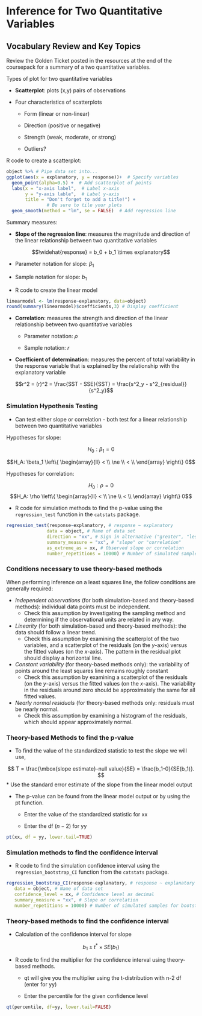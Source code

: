 # Inference for Two Quantitative Variables

## Vocabulary Review and Key Topics

Review the Golden Ticket posted in the resources at the end of the coursepack for a summary of a two quantitative variables.

Types of plot for two quantitative variables

* **Scatterplot**: plots (x,y) pairs of observations

* Four characteristics of scatterplots

    - Form (linear or non-linear)
    
    - Direction (positive or negative)
    
    - Strength (weak, moderate, or strong)
    
    - Outliers?

R code to create a scatterplot:

```r
object %>% # Pipe data set into...
ggplot(aes(x = explanatory, y = response))+  # Specify variables
  geom_point(alpha=0.5) +  # Add scatterplot of points
  labs(x = "x-axis label",  # Label x-axis
       y = "y-axis lable",  # Label y-axis
       title = "Don't forget to add a title!") + 
               # Be sure to tile your plots
  geom_smooth(method = "lm", se = FALSE)  # Add regression line
```


Summary measures:

* **Slope of the regression line**: measures the magnitude and direction of the linear relationship between two quantitative variables

$$\widehat{response} = b_0 + b_1 \times explanatory$$
\vspace{1mm}

- Parameter notation for slope: $\beta_1$
    
- Sample notation for slope: $b_1$
    
* R code to create the linear model

```r
linearmodel <- lm(response~explanatory, data=object)
round(summary(linearmodel)$coefficients,3) # Display coefficient
```

* **Correlation**: measures the strength and direction of the linear relationship between two quantitative variables

    * Parameter notation: $\rho$
    
    * Sample notation: $r$
    
* **Coefficient of determination**: measures the percent of total variability in the response variable that is explained by the relationship with the explanatory variable
    
$$r^2 = (r)^2 = \frac{SST - SSE}{SST} = \frac{s^2_y - s^2_{residual}}{s^2_y}$$

### Simulation Hypothesis Testing {-}

* Can test either slope or correlation - both test for a linear relationship between two quantitative variables

Hypotheses for slope:

$$H_0: \beta_1 = 0$$

$$H_A: \beta_1 \left\{
\begin{array}{ll}
< \\
\ne \\
< \\
\end{array}
\right\}
0$$

Hypotheses for correlation:


$$H_0: \rho = 0$$
$$H_A: \rho \left\{
\begin{array}{ll}
< \\
\ne \\
< \\
\end{array}
\right\}
0$$

* R code for simulation methods to find the p-value using the `regression_test` function in the `catstats` package.

```r
regression_test(response~explanatory, # response ~ explanatory
               data = object, # Name of data set
               direction = "xx", # Sign in alternative ("greater", "less", "two-sided")
               summary_measure = "xx", # "slope" or "correlation"
               as_extreme_as = xx, # Observed slope or correlation
               number_repetitions = 10000) # Number of simulated samples for null distribution
```


### Conditions necessary to use theory-based methods {-}

When performing inference on a least squares line, the follow conditions are generally required:

* *Independent observations* (for both simulation-based and theory-based methods): individual data points must be independent.
    - Check this assumption by investigating the sampling method and determining if the observational units are related in any way.
    
* *Linearity* (for both simulation-based and theory-based methods): the data should follow a linear trend.
    - Check this assumption by examining the scatterplot of the two variables, and a scatterplot of the residuals (on the $y$-axis) versus the fitted values (on the $x$-axis). The pattern in the residual plot should display a horizontal line.

* *Constant variability* (for theory-based methods only): the variability of points around the least squares line remains roughly constant
    - Check this assumption by examining a scatterplot of the residuals (on the $y$-axis) versus the fitted values (on the $x$-axis). The variability in the residuals around zero should be approximately the same for all fitted values.

* *Nearly normal residuals* (for theory-based methods only: residuals must be nearly normal.
    - Check this assumption by examining a histogram of the residuals, which should appear approximately normal.

### Theory-based Methods to find the p-value {-}

* To find the value of the standardized statistic to test the slope we will use, 

$$
T = \frac{\mbox{slope estimate}-null value}{SE} = \frac{b_1-0}{SE(b_1)}.
$$
* Use the standard error estimate of the slope from the linear model output

* The p-value can be found from the linear model output or by using the pt function.

    * Enter the value of the standardized statistic for xx
    
    * Enter the df $(n-2)$ for yy

```r
pt(xx, df = yy, lower.tail=TRUE)
```

### Simulation methods to find the confidence interval {-}

* R code to find the simulation confidence interval using the `regression_bootstrap_CI` function from the `catstats` package.

```r
regression_bootstrap_CI(response~explanatory, # response ~ explanatory
   data = object, # Name of data set
   confidence_level = xx, # Confidence level as decimal
   summary_measure = "xx", # Slope or correlation
   number_repetitions = 10000) # Number of simulated samples for bootstrap distribution
```

### Theory-based methods to find the confidence interval {-}

* Calculation of the confidence interval for slope

$$b_1\pm t^*\times SE(b_1)$$

* R code to find the multiplier for the confidence interval using theory-based methods.

    * qt will give you the multiplier using the t-distribution with n-2 df (enter for yy)
    
    * Enter the percentile for the given confidence level

```r
qt(percentile, df=yy, lower.tail=FALSE)
```

\newpage